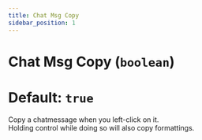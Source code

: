 ```yaml
---
title: Chat Msg Copy
sidebar_position: 1
---
```

# Chat Msg Copy (`boolean`)
# Default: `true`
Copy a chatmessage when you left-click on it.  
Holding control while doing so will also copy formattings.
